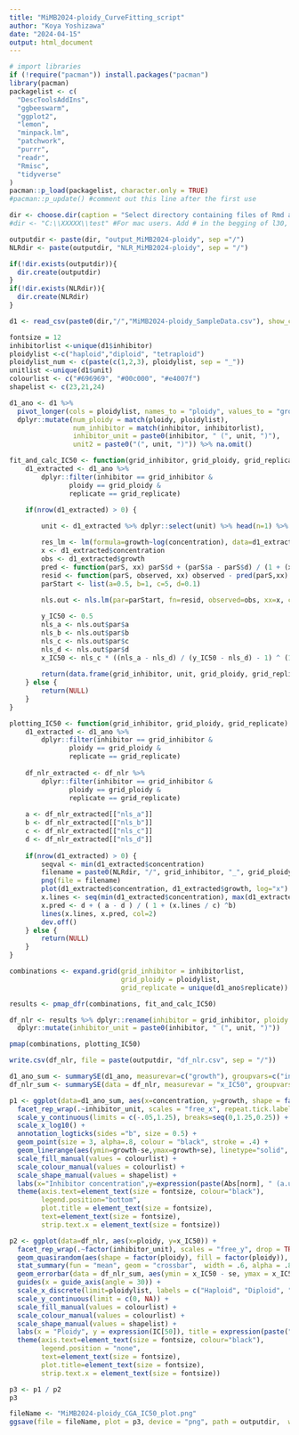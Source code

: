 ---
title: "MiMB2024-ploidy_CurveFitting_script"
author: "Koya Yoshizawa"
date: "2024-04-15"
output: html_document
---

```{r import packages}
# import libraries
if (!require("pacman")) install.packages("pacman")
library(pacman)
packagelist <- c(
  "DescToolsAddIns",
  "ggbeeswarm", 
  "ggplot2", 
  "lemon",
  "minpack.lm",
  "patchwork",
  "purrr",
  "readr",
  "Rmisc", 
  "tidyverse"
)
pacman::p_load(packagelist, character.only = TRUE)
#pacman::p_update() #comment out this line after the first use
```

```{r read csv}
dir <- choose.dir(caption = "Select directory containing files of Rmd and csv") #For windows users. Choose the folder directory in a popup window.
#dir <- "C:\\XXXXX\\test" #For mac users. Add # in the begging of l30, remove # in the beginning of this row, and define the folder directory.

outputdir <- paste(dir, "output_MiMB2024-ploidy", sep ="/")
NLRdir <- paste(outputdir, "NLR_MiMB2024-ploidy", sep = "/")

if(!dir.exists(outputdir)){
  dir.create(outputdir)
}
if(!dir.exists(NLRdir)){
  dir.create(NLRdir)
}

d1 <- read_csv(paste0(dir,"/","MiMB2024-ploidy_SampleData.csv"), show_col_types = FALSE) %>% as_tibble()

fontsize = 12
inhibitorlist <-unique(d1$inhibitor)
ploidylist <-c("haploid","diploid", "tetraploid")
ploidylist_num <- c(paste(c(1,2,3), ploidylist, sep = "_"))
unitlist <-unique(d1$unit)
colourlist <- c("#696969", "#00c000", "#e4007f")
shapelist <- c(23,21,24)

d1_ano <- d1 %>% 
  pivot_longer(cols = ploidylist, names_to = "ploidy", values_to = "growth") %>%
  dplyr::mutate(num_ploidy = match(ploidy, ploidylist),
                num_inhibitor = match(inhibitor, inhibitorlist),
                inhibitor_unit = paste0(inhibitor, " (", unit, ")"),
                unit2 = paste0("(", unit, ")")) %>% na.omit()
```

```{r curve-fitting and IC50 calculation}
fit_and_calc_IC50 <- function(grid_inhibitor, grid_ploidy, grid_replicate) {
    d1_extracted <- d1_ano %>%
        dplyr::filter(inhibitor == grid_inhibitor & 
               ploidy == grid_ploidy &
               replicate == grid_replicate)
    
    if(nrow(d1_extracted) > 0) {

        unit <- d1_extracted %>% dplyr::select(unit) %>% head(n=1) %>% as.character()

        res_lm <- lm(formula=growth~log(concentration), data=d1_extracted)
        x <- d1_extracted$concentration
        obs <- d1_extracted$growth
        pred <- function(parS, xx) parS$d + (parS$a - parS$d) / (1 + (xx/parS$c) ^parS$b)
        resid <- function(parS, observed, xx) observed - pred(parS,xx)
        parStart <- list(a=0.5, b=1, c=5, d=0.1)
        
        nls.out <- nls.lm(par=parStart, fn=resid, observed=obs, xx=x, control=nls.lm.control(maxiter=1024,nprint=1))

        y_IC50 <- 0.5
        nls_a <- nls.out$par$a
        nls_b <- nls.out$par$b
        nls_c <- nls.out$par$c
        nls_d <- nls.out$par$d
        x_IC50 <- nls_c * ((nls_a - nls_d) / (y_IC50 - nls_d) - 1) ^ (1 / nls_b)
        
        return(data.frame(grid_inhibitor, unit, grid_ploidy, grid_replicate, nls_a, nls_b, nls_c, nls_d, nls.out$deviance, x_IC50))
    } else {
        return(NULL)
    }
}

plotting_IC50 <- function(grid_inhibitor, grid_ploidy, grid_replicate) {
    d1_extracted <- d1_ano %>%
        dplyr::filter(inhibitor == grid_inhibitor & 
               ploidy == grid_ploidy &
               replicate == grid_replicate)
    
    df_nlr_extracted <- df_nlr %>%
        dplyr::filter(inhibitor == grid_inhibitor & 
               ploidy == grid_ploidy &
               replicate == grid_replicate)
    
    a <- df_nlr_extracted[["nls_a"]]
    b <- df_nlr_extracted[["nls_b"]]
    c <- df_nlr_extracted[["nls_c"]]
    d <- df_nlr_extracted[["nls_d"]]
    
    if(nrow(d1_extracted) > 0) {
        seqval <- min(d1_extracted$concentration)
        filename = paste0(NLRdir, "/", grid_inhibitor, "_", grid_ploidy, "_rep", grid_replicate, ".png")
        png(file = filename)
        plot(d1_extracted$concentration, d1_extracted$growth, log="x")
        x.lines <- seq(min(d1_extracted$concentration), max(d1_extracted$concentration), by=seqval)
        x.pred <- d + ( a - d ) / ( 1 + (x.lines / c) ^b)
        lines(x.lines, x.pred, col=2)
        dev.off()
    } else {
        return(NULL)
    }
}

combinations <- expand.grid(grid_inhibitor = inhibitorlist,
                            grid_ploidy = ploidylist,
                            grid_replicate = unique(d1_ano$replicate))

results <- pmap_dfr(combinations, fit_and_calc_IC50)

df_nlr <- results %>% dplyr::rename(inhibitor = grid_inhibitor, ploidy = grid_ploidy, replicate = grid_replicate) %>% 
  dplyr::mutate(inhibitor_unit = paste0(inhibitor, " (", unit, ")")) 

pmap(combinations, plotting_IC50)

write.csv(df_nlr, file = paste(outputdir, "df_nlr.csv", sep = "/"))
```

```{r plot}
d1_ano_sum <- summarySE(d1_ano, measurevar=c("growth"), groupvars=c("inhibitor_unit", "ploidy", "concentration"))
df_nlr_sum <- summarySE(data = df_nlr, measurevar = "x_IC50", groupvars = c("inhibitor_unit", "ploidy"))

p1 <- ggplot(data=d1_ano_sum, aes(x=concentration, y=growth, shape = factor(ploidy, levels = ploidylist), fill=factor(ploidy, levels = ploidylist))) +
  facet_rep_wrap(.~inhibitor_unit, scales = "free_x", repeat.tick.labels = TRUE, ncol = 5) +
  scale_y_continuous(limits = c(-.05,1.25), breaks=seq(0,1.25,0.25)) +
  scale_x_log10() +
  annotation_logticks(sides ="b", size = 0.5) +
  geom_point(size = 3, alpha=.8, colour = "black", stroke = .4) +
  geom_linerange(aes(ymin=growth-se,ymax=growth+se), linetype="solid", linewidth=.5, alpha = .8, color = "black") +
  scale_fill_manual(values = colourlist) +
  scale_colour_manual(values = colourlist) +
  scale_shape_manual(values = shapelist) +
  labs(x="Inhibitor concentration",y=expression(paste(Abs[norm], " (a.u.)", sep = "")), title = "Figure 1: Dose-response curve of cell proliferation, mean ± S.E.", shape = "Ploidy", color = "Ploidy", fill = "Ploidy") +
  theme(axis.text=element_text(size = fontsize, colour="black"), 
        legend.position="bottom", 
        plot.title = element_text(size = fontsize),
        text=element_text(size = fontsize), 
        strip.text.x = element_text(size = fontsize))

p2 <- ggplot(data=df_nlr, aes(x=ploidy, y=x_IC50)) +
  facet_rep_wrap(.~factor(inhibitor_unit), scales = "free_y", drop = TRUE, repeat.tick.labels = TRUE) +
  geom_quasirandom(aes(shape = factor(ploidy), fill = factor(ploidy)), size = 2.5, alpha=.8, colour = "black", stroke = .4) +
  stat_summary(fun = "mean", geom = "crossbar",  width = .6, alpha = .8, linewidth = .3) + 
  geom_errorbar(data = df_nlr_sum, aes(ymin = x_IC50 - se, ymax = x_IC50 + se), alpha = .8, linewidth = .6, width = .2) +
  guides(x = guide_axis(angle = 30)) +
  scale_x_discrete(limit=ploidylist, labels = c("Haploid", "Diploid", "Tetraploid")) +
  scale_y_continuous(limit = c(0, NA)) +
  scale_fill_manual(values = colourlist) +
  scale_colour_manual(values = colourlist) +
  scale_shape_manual(values = shapelist) +
  labs(x = "Ploidy", y = expression(IC[50]), title = expression(paste("Figure 2: ", IC[50], " values, mean ± S.E.", sep = ""))) +
  theme(axis.text=element_text(size = fontsize, colour="black"), 
        legend.position = "none",
        text=element_text(size = fontsize), 
        plot.title=element_text(size = fontsize),
        strip.text.x = element_text(size = fontsize))

p3 <- p1 / p2
p3

fileName <- "MiMB2024-ploidy_CGA_IC50_plot.png"
ggsave(file = fileName, plot = p3, device = "png", path = outputdir,  width = 7, height = 7, dpi = 300)
```

